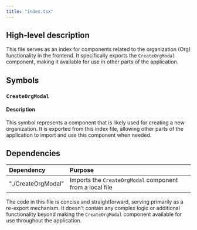 ```yaml
---
title: "index.tsx"
---
```


## High-level description
This file serves as an index for components related to the organization (Org) functionality in the frontend. It specifically exports the `CreateOrgModal` component, making it available for use in other parts of the application.

## Symbols

### `CreateOrgModal`
#### Description
This symbol represents a component that is likely used for creating a new organization. It is exported from this index file, allowing other parts of the application to import and use this component when needed.

## Dependencies
| Dependency | Purpose |
|:-----------|:--------|
| "./CreateOrgModal" | Imports the `CreateOrgModal` component from a local file |

The code in this file is concise and straightforward, serving primarily as a re-export mechanism. It doesn't contain any complex logic or additional functionality beyond making the `CreateOrgModal` component available for use throughout the application.
